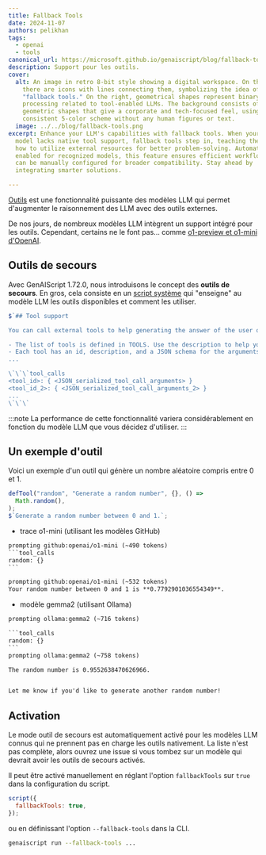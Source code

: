 ```yaml
---
title: Fallback Tools
date: 2024-11-07
authors: pelikhan
tags:
  - openai
  - tools
canonical_url: https://microsoft.github.io/genaiscript/blog/fallback-tools
description: Support pour les outils.
cover:
  alt: An image in retro 8-bit style showing a digital workspace. On the left,
    there are icons with lines connecting them, symbolizing the idea of
    "fallback tools." On the right, geometrical shapes represent binary code
    processing related to tool-enabled LLMs. The background consists of basic
    geometric shapes that give a corporate and tech-focused feel, using a
    consistent 5-color scheme without any human figures or text.
  image: ../../blog/fallback-tools.png
excerpt: Enhance your LLM's capabilities with fallback tools. When your chosen
  model lacks native tool support, fallback tools step in, teaching the model
  how to utilize external resources for better problem-solving. Automatically
  enabled for recognized models, this feature ensures efficient workflows and
  can be manually configured for broader compatibility. Stay ahead by
  integrating smarter solutions.

---
```



<BlogNarration />

[Outils](../../reference/scripts/tools/) est une fonctionnalité puissante des modèles LLM qui permet d'augmenter le raisonnement des LLM avec des outils externes.

De nos jours, de nombreux modèles LLM intègrent un support intégré pour les outils. Cependant, certains ne le font pas... comme [o1-preview et o1-mini d'OpenAI](https://platform.openai.com/docs/guides/reasoning).

## Outils de secours

Avec GenAIScript 1.72.0, nous introduisons le concept des **outils de secours**. En gros, cela consiste en un [script système](../../reference/scripts/system#systemtool_calls/) qui "enseigne" au modèle LLM les outils disponibles et comment les utiliser.

```js wrap
$`## Tool support

You can call external tools to help generating the answer of the user questions.

- The list of tools is defined in TOOLS. Use the description to help you choose the best tools.
- Each tool has an id, description, and a JSON schema for the arguments.
...

\`\`\`tool_calls
<tool_id>: { <JSON_serialized_tool_call_arguments> }
<tool_id_2>: { <JSON_serialized_tool_call_arguments_2> }
...
\`\`\`
```

:::note
La performance de cette fonctionnalité variera considérablement en fonction du modèle LLM que vous décidez d'utiliser.
:::

## Un exemple d'outil

Voici un exemple d'un outil qui génère un nombre aléatoire compris entre 0 et 1.

```js
defTool("random", "Generate a random number", {}, () =>
  Math.random(),
);
$`Generate a random number between 0 and 1.`;
```

* trace o1-mini (utilisant les modèles GitHub)

````txt
prompting github:openai/o1-mini (~490 tokens)
```tool_calls
random: {}
```

prompting github:openai/o1-mini (~532 tokens)
Your random number between 0 and 1 is **0.7792901036554349**.
````

* modèle gemma2 (utilisant Ollama)

````txt
prompting ollama:gemma2 (~716 tokens)

```tool_calls
random: {}
```
prompting ollama:gemma2 (~758 tokens)

The random number is 0.9552638470626966.


Let me know if you'd like to generate another random number!
````

## Activation

Le mode outil de secours est automatiquement activé pour les modèles LLM connus qui ne prennent pas en charge les outils nativement. La liste n'est pas complète, alors ouvrez une issue si vous tombez sur un modèle qui devrait avoir les outils de secours activés.

Il peut être activé manuellement en réglant l'option `fallbackTools` sur `true` dans la configuration du script.

```js
script({
  fallbackTools: true,
});
```

ou en définissant l'option `--fallback-tools` dans la CLI.

```sh
genaiscript run --fallback-tools ...
```
